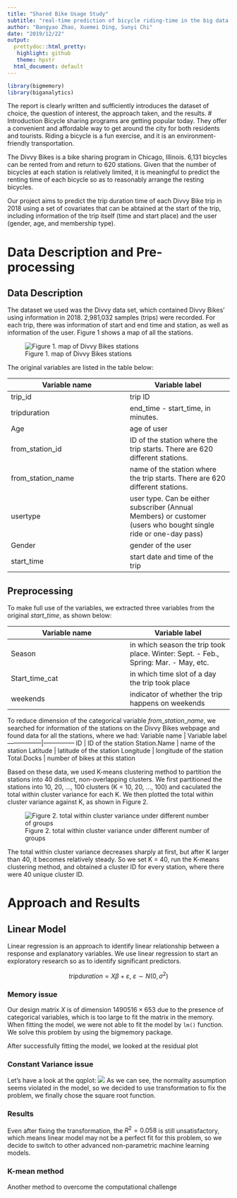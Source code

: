 ```yaml
---
title: "Shared Bike Usage Study"
subtitle: "real-time prediction of bicycle riding-time in the big data setting"
author: "Bangyao Zhao, Xuemei Ding, Sunyi Chi"
date: "2019/12/22"
output:
  prettydoc::html_pretty:
   highlight: github
   theme: hpstr
  html_document: default
---
```

```r
library(bigmemory)
library(biganalytics)
```
The report is clearly written and sufficiently introduces the dataset of choice, the question of interest, the approach taken, and the results.
# Introduction
Bicycle sharing programs are getting popular today. They offer a convenient and affordable way to get around the city for both residents and tourists. Riding a bicycle is a fun exercise, and it is an environment-friendly transportation.

The Divvy Bikes is a bike sharing program in Chicago, Illinois. 6,131 bicycles can be rented from and return to 620 stations. Given that the number of bicycles at each station is relatively limited, it is meaningful to predict the renting time of each bicycle so as to reasonably arrange the resting bicycles.

Our project aims to predict the trip duration time of each Divvy Bike trip in 2018 using a set of covariates that can be abtained at the start of the trip, including information of the trip itself (time and start place) and the user (gender, age, and membership type).

# Data Description and Pre-processing

## Data Description 
The dataset we used was the Divvy data set, which contained Divvy Bikes’ using information in 2018. 2,981,032 samples (trips) were recorded. For each trip, there was information of start and end time and station, as well as information of the user. Figure 1 shows a map of all the stations.

![Figure 1. map of Divvy Bikes stations](../plots/mapbox.png)

The original variables are listed in the table below:

Variable name    | Variable label
-----------------|---------------
trip_id          | trip ID
tripduration     | end_time - start_time, in minutes.
Age              | age of user
from_station_id  | ID of the station where the trip starts. There are 620 different stations.                              
from_station_name| name of the station where the trip starts. There are 620 different stations.                              
usertype         | user type. Can be either subscriber (Annual Members) or customer (users who bought single ride or one-day pass)
Gender           | gender of the user
start_time       | start date and time of the trip

## Preprocessing
To make full use of the variables, we extracted three variables from the original $start\_time$, as shown below:

Variable name    | Variable label
-----------------|---------------
Season           | in which season the trip took place. Winter: Sept. - Feb., Spring:  Mar. - May, etc.
Start_time_cat   | in which time slot of a day the trip took place
weekends         | indicator of whether the trip happens on weekends

To reduce dimension of the categorical variable $from\_station\_name$, we searched for information of the stations on the Divvy Bikes webpage and found data for all the stations, where we had:
Variable name    | Variable label
-----------------|---------------
ID               | ID of the station
Station.Name     | name of the station
Latitude         | latitude of the station
Longitude        | longitude of the station
Total.Docks      | number of bikes at this station

Based on these data, we used K-means clustering method to partition the stations into 40 distinct, non-overlapping clusters. We first partitioned the stations into 10, 20, ..., 100 clusters (K = 10, 20, ..., 100) and caculated the total within cluster variance for each K. We then plotted the total within cluster variance against K, as shown in Figure 2.

![Figure 2. total within cluster variance under different number of groups](../plots/totwithinss.png)

The total within cluster variance decreases sharply at first, but after K larger than 40, it becomes relatively steady. So we set K = 40, run the K-means clustering method, and obtained a cluster ID for every station, where there were 40 unique cluster ID.

# Approach and Results

## Linear Model

Linear regression is an approach to identify linear relationship between a response and explanatory variables. We use linear regression to start an exploratory research so as to identify significant predictors. 

$$tripduration=X\beta+\varepsilon,\ \varepsilon\sim N(0,\sigma^2)$$

### Memory issue

Our design matrix $X$ is of dimension $1490516\times 653$ due to the presence of categorical variables, which is too large to fit the matrix in the memory. When fitting the model, we were not able to fit the model by `lm()` function. We solve this problem by using the bigmemory package.

After successfully fitting the model, we looked at the residual plot

### Constant Variance issue

Let's have a look at the qqplot:
![](../plots/qqplot.png)
As we can see, the normality assumption seems violated in the model, so we decided to use transformation to fix the problem, we finally chose the square root function. 

### Results

Even after fixing the transformation, the $R^2=0.058$ is still unsatisfactory, which means linear model may not be a perfect fit for this problem, so we decide to switch to other advanced non-parametric machine learning models. 

### K-mean method

Another method to overcome the computational challenge

